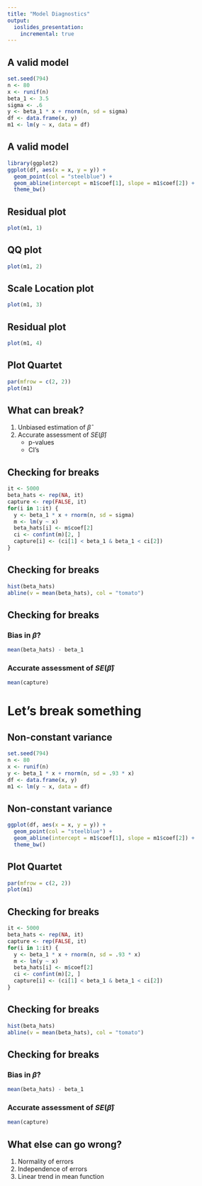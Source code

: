 ```yaml
---
title: "Model Diagnostics"
output:
  ioslides_presentation:
    incremental: true
---
```


## A valid model

```r
set.seed(794)
n <- 80
x <- runif(n)
beta_1 <- 3.5
sigma <- .6
y <- beta_1 * x + rnorm(n, sd = sigma)
df <- data.frame(x, y)
m1 <- lm(y ~ x, data = df)
```


## A valid model

```r
library(ggplot2)
ggplot(df, aes(x = x, y = y)) + 
  geom_point(col = "steelblue") + 
  geom_abline(intercept = m1$coef[1], slope = m1$coef[2]) +
  theme_bw()
```


## Residual plot

```r
plot(m1, 1)
```


## QQ plot

```r
plot(m1, 2)
```


## Scale Location plot

```r
plot(m1, 3)
```


## Residual plot

```r
plot(m1, 4)
```


## Plot Quartet

```r
par(mfrow = c(2, 2))
plot(m1)
```


## What can break?
1. Unbiased estimation of $\hat{\beta}$
2. Accurate assessment of $SE(\hat{\beta})$
    - p-values
    - CI's
    

## Checking for breaks
```r
it <- 5000
beta_hats <- rep(NA, it)
capture <- rep(FALSE, it)
for(i in 1:it) {
  y <- beta_1 * x + rnorm(n, sd = sigma)
  m <- lm(y ~ x)
  beta_hats[i] <- m$coef[2]
  ci <- confint(m)[2, ]
  capture[i] <- (ci[1] < beta_1 & beta_1 < ci[2])
}
```


## Checking for breaks
```r
hist(beta_hats)
abline(v = mean(beta_hats), col = "tomato")
```


## Checking for breaks

### Bias in $\hat{\beta}$?

```r
mean(beta_hats) - beta_1
```

### Accurate assessment of $SE(\hat{\beta})$

```r
mean(capture)
```


# Let's break something

## Non-constant variance

```r
set.seed(794)
n <- 80
x <- runif(n)
y <- beta_1 * x + rnorm(n, sd = .93 * x)
df <- data.frame(x, y)
m1 <- lm(y ~ x, data = df)
```


## Non-constant variance

```r
ggplot(df, aes(x = x, y = y)) + 
  geom_point(col = "steelblue") + 
  geom_abline(intercept = m1$coef[1], slope = m1$coef[2]) +
  theme_bw()
```


## Plot Quartet

```r
par(mfrow = c(2, 2))
plot(m1)
```


## Checking for breaks
```r
it <- 5000
beta_hats <- rep(NA, it)
capture <- rep(FALSE, it)
for(i in 1:it) {
  y <- beta_1 * x + rnorm(n, sd = .93 * x)
  m <- lm(y ~ x)
  beta_hats[i] <- m$coef[2]
  ci <- confint(m)[2, ]
  capture[i] <- (ci[1] < beta_1 & beta_1 < ci[2])
}
```


## Checking for breaks
```r
hist(beta_hats)
abline(v = mean(beta_hats), col = "tomato")
```


## Checking for breaks

### Bias in $\hat{\beta}$?

```r
mean(beta_hats) - beta_1
```

### Accurate assessment of $SE(\hat{\beta})$

```r
mean(capture)
```


## What else can go wrong?

1. Normality of errors
2. Independence of errors
3. Linear trend in mean function
